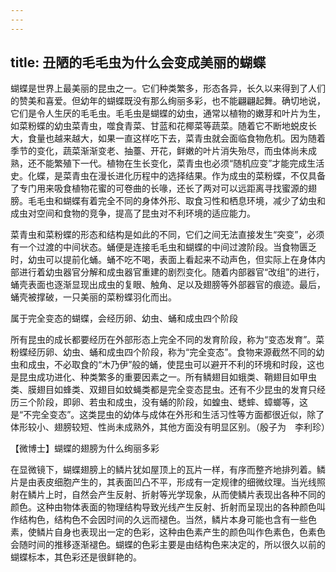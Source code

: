 ```yaml
---
---
---
```

title: 丑陋的毛毛虫为什么会变成美丽的蝴蝶
---




蝴蝶是世界上最美丽的昆虫之一。它们种类繁多，形态各异，长久以来得到了人们的赞美和喜爱。但幼年的蝴蝶既没有那么绚丽多彩，也不能翩翩起舞。确切地说，它们是令人生厌的毛毛虫。毛毛虫是蝴蝶的幼虫，通常以植物的嫩芽和叶片为生，如菜粉蝶的幼虫菜青虫，噬食青菜、甘蓝和花椰菜等蔬菜。随着它不断地蜕皮长大，食量也越来越大，如果一直这样吃下去，菜青虫就会面临食物危机。因为随着季节的变化，蔬菜渐渐变老、抽薹、开花，鲜嫩的叶片消失殆尽，而虫体尚未成熟，还不能繁殖下一代。植物在生长变化，菜青虫也必须“随机应变”才能完成生活史。化蝶，是菜青虫在漫长进化历程中的选择结果。作为成虫的菜粉蝶，不仅具备了专门用来吸食植物花蜜的可卷曲的长喙，还长了两对可以远距离寻找蜜源的翅膀。毛毛虫和蝴蝶有着完全不同的身体外形、取食习性和栖息环境，减少了幼虫和成虫对空间和食物的竞争，提高了昆虫对不利环境的适应能力。

菜青虫和菜粉蝶的形态和结构是如此的不同，它们之间无法直接发生“突变”，必须有一个过渡的中间状态。蛹便是连接毛毛虫和蝴蝶的中间过渡阶段。当食物匮乏时，幼虫可以提前化蛹。蛹不吃不喝，表面上看起来不动声色，但实际上在身体内部进行着幼虫器官分解和成虫器官重建的剧烈变化。随着内部器官“改组”的进行，蛹壳表面也逐渐显现出成虫的复眼、触角、足以及翅膀等外部器官的痕迹。最后，蛹壳被撑破，一只美丽的菜粉蝶羽化而出。



属于完全变态的蝴蝶，会经历卵、幼虫、蛹和成虫四个阶段



所有昆虫的成长都要经历在外部形态上完全不同的发育阶段，称为“变态发育”。菜粉蝶经历卵、幼虫、蛹和成虫四个阶段，称为“完全变态”。食物来源截然不同的幼虫和成虫，不必取食的“木乃伊”般的蛹，使昆虫可以避开不利的环境和时段，这也是昆虫成功进化、种类繁多的重要因素之一。所有鳞翅目如蛾类、鞘翅目如甲虫类、膜翅目如蜂类、双翅目如蚊蝇类都是完全变态昆虫。还有不少昆虫的发育只经历三个阶段，即卵、若虫和成虫，没有蛹的阶段，如蝗虫、蟋蟀、蟑螂等，这是“不完全变态”。这类昆虫的幼体与成体在外形和生活习性等方面都很近似，除了体形较小、翅膀较短、性尚未成熟外，其他方面没有明显区别。（殷子为　李利珍）





【微博士】蝴蝶的翅膀为什么绚丽多彩



在显微镜下，蝴蝶翅膀上的鳞片犹如屋顶上的瓦片一样，有序而整齐地排列着。鳞片是由表皮细胞产生的，其表面凹凸不平，形成有一定规律的细微纹理。当光线照射在鳞片上时，自然会产生反射、折射等光学现象，从而使鳞片表现出各种不同的颜色。这种由物体表面的物理结构导致光线产生反射、折射而呈现出的各种颜色叫作结构色，结构色不会因时间的久远而褪色。当然，鳞片本身可能也含有一些色素，使鳞片自身也表现出一定的色彩，这种由色素产生的颜色叫作色素色，色素色会随时间的推移逐渐褪色。蝴蝶的色彩主要是由结构色来决定的，所以很久以前的蝴蝶标本，其色彩还是很鲜艳的。
